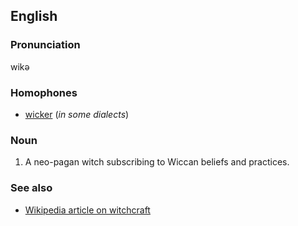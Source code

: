 ==English==

===Pronunciation===
wikә

===Homophones===
* [[wicker]] (''in some dialects'')

===Noun===
# A neo-pagan witch subscribing to Wiccan beliefs and practices.

===See also===
* [[w:witchcraft|Wikipedia article on witchcraft]]